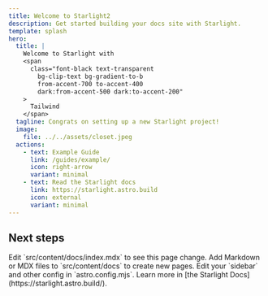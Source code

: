```yaml
---
title: Welcome to Starlight2
description: Get started building your docs site with Starlight.
template: splash
hero:
  title: |
    Welcome to Starlight with
    <span
      class="font-black text-transparent
        bg-clip-text bg-gradient-to-b
        from-accent-700 to-accent-400
        dark:from-accent-500 dark:to-accent-200"
    >
      Tailwind
    </span>
  tagline: Congrats on setting up a new Starlight project!
  image:
    file: ../../assets/closet.jpeg
  actions:
    - text: Example Guide
      link: /guides/example/
      icon: right-arrow
      variant: minimal
    - text: Read the Starlight docs
      link: https://starlight.astro.build
      icon: external
      variant: minimal
---
```



## Next steps

<CardGrid>
  <Card title="Update content" icon="pencil">
    Edit `src/content/docs/index.mdx` to see this page change.
  </Card>
  <Card title="Add new content" icon="add-document">
    Add Markdown or MDX files to `src/content/docs` to create new pages.
  </Card>
  <Card title="Configure your site" icon="setting">
    Edit your `sidebar` and other config in `astro.config.mjs`.
  </Card>
  <Card title="Read the docs" icon="open-book">
    Learn more in [the Starlight Docs](https://starlight.astro.build/).
  </Card>
</CardGrid>
